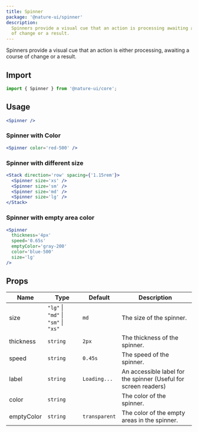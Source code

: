 ```yaml
---
title: Spinner
package: '@nature-ui/spinner'
description:
  Spinners provide a visual cue that an action is processing awaiting a course
  of change or a result.
---
```


Spinners provide a visual cue that an action is either processing, awaiting a
course of change or a result.

## Import

```js
import { Spinner } from '@nature-ui/core';
```

## Usage

```jsx
<Spinner />
```

### Spinner with Color

```jsx
<Spinner color='red-500' />
```

### Spinner with different size

```jsx
<Stack direction='row' spacing={'1.15rem'}>
  <Spinner size='xs' />
  <Spinner size='sm' />
  <Spinner size='md' />
  <Spinner size='lg' />
</Stack>
```

### Spinner with empty area color

```jsx
<Spinner
  thickness='4px'
  speed='0.65s'
  emptyColor='gray-200'
  color='blue-500'
  size='lg'
/>
```

## Props

| Name       | Type                                 | Default       | Description                                                     |
| ---------- | ------------------------------------ | ------------- | --------------------------------------------------------------- |
| size       | `"lg"` \| `"md"` \| `"sm"` \| `"xs"` | `md`          | The size of the spinner.                                        |
| thickness  | `string`                             | `2px`         | The thickness of the spinner.                                   |
| speed      | `string`                             | `0.45s`       | The speed of the spinner.                                       |
| label      | `string`                             | `Loading...`  | An accessible label for the spinner (Useful for screen readers) |
| color      | `string`                             |               | The color of the spinner.                                       |
| emptyColor | `string`                             | `transparent` | The color of the empty areas in the spinner.                    |
